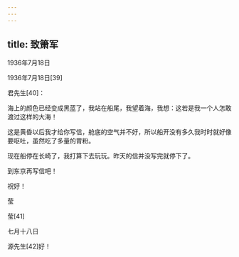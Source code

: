 ```yaml
---
---
---
```

title: 致箫军
---




1936年7月18日


1936年7月18日[39]


君先生[40]：

海上的颜色已经变成黑蓝了，我站在船尾，我望着海，我想：这若是我一个人怎敢渡过这样的大海！

这是黄昏以后我才给你写信，舱底的空气并不好，所以船开没有多久我时时就好像要呕吐，虽然吃了多量的胃粉。

现在船停在长崎了，我打算下去玩玩。昨天的信并没写完就停下了。

到东京再写信吧！

祝好！

莹


莹[41]


七月十八日

源先生[42]好！